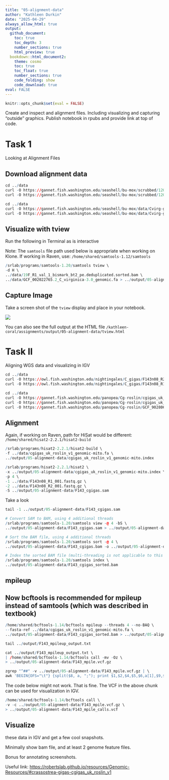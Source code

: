 ```yaml
---
title: "05-alignment-data"
author: "Kathleen Durkin"
date: "2025-04-29"
always_allow_html: true
output: 
  github_document:
    toc: true
    toc_depth: 3
    number_sections: true
    html_preview: true 
  bookdown::html_document2:
    theme: cosmo
    toc: true
    toc_float: true
    number_sections: true
    code_folding: show
    code_download: true
eval: FALSE
---
```


```r
knitr::opts_chunk$set(eval = FALSE)
```

Create and inspect and alignment files. Including visualizing and capturing "outside" graphics. Publish notebook in rpubs and provide link at top of code.

# Task 1

Looking at Alignment Files

## Download alignment data

```r
cd ../data
curl -O https://gannet.fish.washington.edu/seashell/bu-mox/scrubbed/120321-cvBS/19F_R1_val_1_bismark_bt2_pe.deduplicated.sorted.bam
curl -O https://gannet.fish.washington.edu/seashell/bu-mox/scrubbed/120321-cvBS/19F_R1_val_1_bismark_bt2_pe.deduplicated.sorted.bam.bai
```

```r
cd ../data
curl -O https://gannet.fish.washington.edu/seashell/bu-mox/data/Cvirg-genome/GCF_002022765.2_C_virginica-3.0_genomic.fa
curl -O https://gannet.fish.washington.edu/seashell/bu-mox/data/Cvirg-genome/GCF_002022765.2_C_virginica-3.0_genomic.fa.fai
```


## Visualize with tview

::: callout-important
Run the following in Terminal as is interactive
:::
Note: The `samtools` file path used below is appropriate when working on Klone. If working in Raven, use: `/home/shared/samtools-1.12/samtools`
```r
/srlab/programs/samtools-1.20/samtools tview \
-d H \
../data/19F_R1_val_1_bismark_bt2_pe.deduplicated.sorted.bam \
../data/GCF_002022765.2_C_virginica-3.0_genomic.fa > ../output/05-alignment-data/tview.html
```

## Capture Image

Take a screen shot of the `tview` display and place in your notebook.

![](../output/05-alignment-data/tview.png)

You can also see the full output at the HTML file `/kathleen-coral/assignments/output/05-alignment-data/tview.html`

# Task II

Aligning WGS data and visualizing in IGV

         

```r
cd ../data
curl -O https://owl.fish.washington.edu/nightingales/C_gigas/F143n08_R2_001.fastq.gz
curl -O https://owl.fish.washington.edu/nightingales/C_gigas/F143n08_R1_001.fastq.gz
```

```r
cd ../data
curl -O https://gannet.fish.washington.edu/panopea/Cg-roslin/cgigas_uk_roslin_v1_genomic-mito.fa
curl -O https://gannet.fish.washington.edu/panopea/Cg-roslin/cgigas_uk_roslin_v1_genomic-mito.fa.fai
curl -O https://gannet.fish.washington.edu/panopea/Cg-roslin/GCF_902806645.1_cgigas_uk_roslin_v1_genomic-mito.gtf
```


## Alignment

Again, if working on Raven, path for HiSat would be different: `/home/shared/hisat2-2.2.1/hisat2-build` 
```r
/srlab/programs/hisat2-2.2.1/hisat2-build \
-f ../data/cgigas_uk_roslin_v1_genomic-mito.fa \
../output/05-alignment-data/cgigas_uk_roslin_v1_genomic-mito.index
```

```r
/srlab/programs/hisat2-2.2.1/hisat2 \
-x ../output/05-alignment-data/cgigas_uk_roslin_v1_genomic-mito.index \
-p 4 \
-1 ../data/F143n08_R1_001.fastq.gz \
-2 ../data/F143n08_R2_001.fastq.gz \
-S ../output/05-alignment-data/F143_cgigas.sam
```


Take a look

```r
tail -1 ../output/05-alignment-data/F143_cgigas.sam
```

```r
# Convert SAM to BAM, using 4 additional threads
/srlab/programs/samtools-1.20/samtools view -@ 4 -bS \
../output/05-alignment-data/F143_cgigas.sam > ../output/05-alignment-data/F143_cgigas.bam
```

```r
# Sort the BAM file, using 4 additional threads
/srlab/programs/samtools-1.20/samtools sort -@ 4 \
../output/05-alignment-data/F143_cgigas.bam -o ../output/05-alignment-data/F143_cgigas_sorted.bam

# Index the sorted BAM file (multi-threading is not applicable to this operation)
/srlab/programs/samtools-1.20/samtools index \
../output/05-alignment-data/F143_cgigas_sorted.bam
```


## mpileup

::: callout-note
## Now bcftools is recommended for mpileup instead of samtools (which was described in textbook)
:::


```r
/home/shared/bcftools-1.14/bcftools mpileup --threads 4 --no-BAQ \
--fasta-ref ../data/cgigas_uk_roslin_v1_genomic-mito.fa \
../output/05-alignment-data/F143_cgigas_sorted.bam > ../output/05-alignment-data/F143_mpileup_output.txt
```

```r
tail ../output/F143_mpileup_output.txt
```

```r
cat ../output/F143_mpileup_output.txt \
| /home/shared/bcftools-1.14/bcftools call -mv -Oz \
> ../output/05-alignment-data/F143_mpile.vcf.gz
```


```r
zgrep "^##" -v ../output/05-alignment-data/F143_mpile.vcf.gz | \
awk 'BEGIN{OFS="\t"} {split($8, a, ";"); print $1,$2,$4,$5,$6,a[1],$9,$10}' | head

```


The code below might not work. That is fine. The VCF in the above chunk can be used for visualization in IGV.

```r
/home/shared/bcftools-1.14/bcftools call \
-v -c ../output/05-alignment-data/F143_mpile.vcf.gz \
> ../output/05-alignment-data/F143_mpile_calls.vcf
```


## Visualize

these data in IGV and get a few cool snapshots.

Minimally show bam file, and at least 2 genome feature files.

Bonus for annotating screenshots.

Useful link: <https://robertslab.github.io/resources/Genomic-Resources/#crassostrea-gigas-cgigas_uk_roslin_v1>